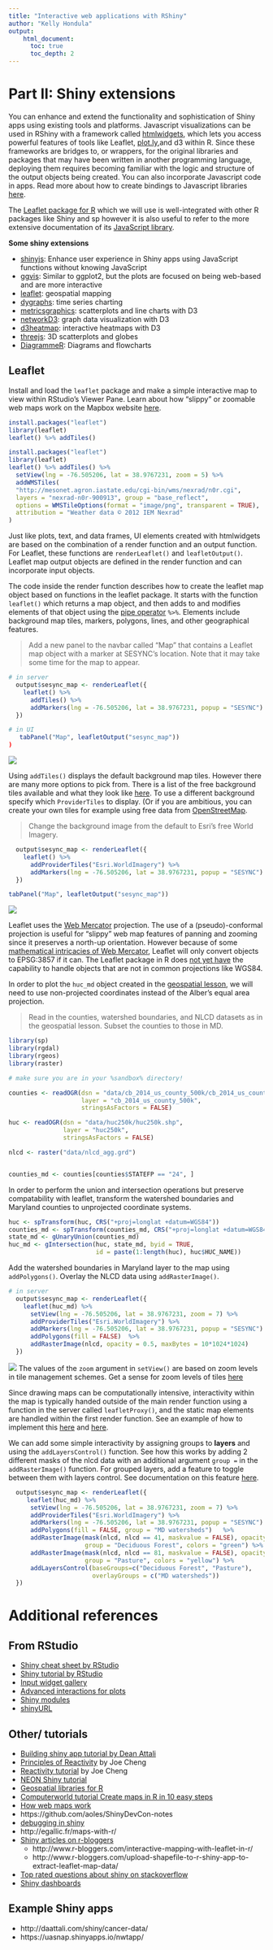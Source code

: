 ```yaml
---
title: "Interactive web applications with RShiny"
author: "Kelly Hondula"
output: 
    html_document:
      toc: true
      toc_depth: 2
---
```

  
# Part II: Shiny extensions

You can enhance and extend the functionality and sophistication of Shiny apps using existing tools and platforms. Javascript visualizations can be used in RShiny with a framework called [htmlwidgets](http://www.htmlwidgets.org/index.html), which lets you access powerful features of tools like Leaflet, [plot.ly](https://plot.ly/r/shiny-tutorial/#plotly-graphs-in-shiny),and d3 within R. Since these frameworks are bridges to, or wrappers, for the original libraries and packages that may have been written in another programming language, deploying them requires becoming familiar with the logic and structure of the output objects being created. You can also incorporate Javascript code in apps. Read more about how to create bindings to Javascript libraries [here](http://shiny.rstudio.com/tutorial/js-lesson1/).

The [Leaflet package for R](https://rstudio.github.io/leaflet/) which we will use is well-integrated with other R packages like Shiny and sp however it is also useful to refer to the more extensive documentation of its [JavaScript library](http://leafletjs.com/reference.html). 

**Some shiny extensions**

* [shinyjs](https://github.com/daattali/shinyjs): Enhance user experience in Shiny apps using JavaScript functions without knowing JavaScript
* [ggvis](http://ggvis.rstudio.com/): Similar to ggplot2, but the plots are focused on being web-based and are more interactive
* [leaflet](https://rstudio.github.io/leaflet/): geospatial mapping
* [dygraphs](https://rstudio.github.io/dygraphs/): time series charting
* [metricsgraphics](https://hrbrmstr.github.io/metricsgraphics/): scatterplots and line charts with D3
* [networkD3](https://christophergandrud.github.io/networkD3/): graph data visualization with D3
* [d3heatmap](http://rpubs.com/jcheng/mtcars-heatmap): interactive heatmaps with D3
* [threejs](http://bwlewis.github.io/rthreejs/): 3D scatterplots and globes
* [DiagrammeR](http://rich-iannone.github.io/DiagrammeR/): Diagrams and flowcharts

## Leaflet 

Install and load the `leaflet` package and make a simple interactive map to view within RStudio's Viewer Pane. Learn about how "slippy" or zoomable web maps work on the Mapbox website [here](https://www.mapbox.com/help/how-web-maps-work/).

```r
install.packages("leaflet")
library(leaflet)
leaflet() %>% addTiles() 
```

```r
install.packages("leaflet")
library(leaflet)
leaflet() %>% addTiles() %>%
  setView(lng = -76.505206, lat = 38.9767231, zoom = 5) %>%
  addWMSTiles(
  "http://mesonet.agron.iastate.edu/cgi-bin/wms/nexrad/n0r.cgi",
  layers = "nexrad-n0r-900913", group = "base_reflect",
  options = WMSTileOptions(format = "image/png", transparent = TRUE),
  attribution = "Weather data © 2012 IEM Nexrad"
)
```

Just like plots, text, and data frames, UI elements created with htmlwidgets are based on the combination of a render function and an output function. For Leaflet, these functions are `renderLeaflet()` and `leafletOutput()`. Leaflet map output objects are defined in the render function and can incorporate input objects. 

The code inside the render function describes how to create the leaflet map object based on functions in the leaflet package. It starts with the function `leaflet()` which returns a map object, and then adds to and modifies elements of that object using the [pipe operator](https://cran.r-project.org/web/packages/magrittr/vignettes/magrittr.html) `%>%`. Elements include background map tiles, markers, polygons, lines, and other geographical features. 

> Add a new panel to the navbar called "Map" that contains a Leaflet map object with a marker at SESYNC's location. Note that it may take some time for the map to appear. 

```r
# in server
  output$sesync_map <- renderLeaflet({
    leaflet() %>%
      addTiles() %>%
      addMarkers(lng = -76.505206, lat = 38.9767231, popup = "SESYNC")
  })

# in UI
   tabPanel("Map", leafletOutput("sesync_map"))
)

```

![](images/map1.png)

Using `addTiles()` displays the default background map tiles. However there are many more options to pick from. There is a list of the free background tiles available and what they look like [here](http://leaflet-extras.github.io/leaflet-providers/preview/index.html). To use a different background specify which `ProviderTiles` to display. (Or if you are ambitious, you can create your own tiles for example using free data from [OpenStreetMap](http://osm2vectortiles.org/maps/).

> Change the background image from the default to Esri's free World Imagery.

```r
  output$sesync_map <- renderLeaflet({
    leaflet() %>%
      addProviderTiles("Esri.WorldImagery") %>%
      addMarkers(lng = -76.505206, lat = 38.9767231, popup = "SESYNC")
  })

tabPanel("Map", leafletOutput("sesync_map"))

```

![](images/map2.png)

Leaflet uses the [Web Mercator](http://epsg.io/3857) projection. The use of a (pseudo)-conformal projection is useful for "slippy" web map features of panning and zooming since it preserves a north-up orientation. However because of some [mathematical intricacies of Web Mercator](http://www.hydrometronics.com/downloads/Web%20Mercator%20-%20Non-Conformal,%20Non-Mercator%20(notes).pdf), Leaflet will only convert objects to EPSG:3857 if it can. The Leaflet package in R does [not yet have](https://github.com/rstudio/leaflet/issues/233) the capability to handle objects that are not in common projections like WGS84.

In order to plot the `huc_md` object created in the [geospatial lesson](https://SESYNC-ci.github.com/geospatial-packages-in-R-lesson/), we will need to use non-projected coordinates instead of the Alber's equal area projection.

> Read in the counties, watershed boundaries, and NLCD datasets as in the geospatial lesson. Subset the counties to those in MD.

```r
library(sp)
library(rgdal)
library(rgeos)
library(raster)

# make sure you are in your %sandbox% directory!

counties <- readOGR(dsn = "data/cb_2014_us_county_500k/cb_2014_us_county_500k.shp",
                    layer = "cb_2014_us_county_500k", 
                    stringsAsFactors = FALSE)

huc <- readOGR(dsn = "data/huc250k/huc250k.shp", 
               layer = "huc250k",
               stringsAsFactors = FALSE)

nlcd <- raster("data/nlcd_agg.grd")


counties_md <- counties[counties$STATEFP == "24", ]  
```

In order to perform the union and intersection operations but preserve compatability with leaflet, transform the watershed boundaries and Maryland counties to unprojected coordinate systems.

```r
huc <- spTransform(huc, CRS("+proj=longlat +datum=WGS84"))
counties_md <- spTransform(counties_md, CRS("+proj=longlat +datum=WGS84"))
state_md <- gUnaryUnion(counties_md)
huc_md <- gIntersection(huc, state_md, byid = TRUE, 
                        id = paste(1:length(huc), huc$HUC_NAME))
```

Add the watershed boundaries in Maryland layer to the map using `addPolygons()`. Overlay the NLCD data using `addRasterImage()`.

```r
# in server
  output$sesync_map <- renderLeaflet({
    leaflet(huc_md) %>% 
      setView(lng = -76.505206, lat = 38.9767231, zoom = 7) %>%
      addProviderTiles("Esri.WorldImagery") %>%
      addMarkers(lng = -76.505206, lat = 38.9767231, popup = "SESYNC") %>%
      addPolygons(fill = FALSE)  %>%
      addRasterImage(nlcd, opacity = 0.5, maxBytes = 10*1024*1024)
  })
```

![](images/map3.png) The values of the `zoom` argument in `setView()` are based on zoom levels in tile management schemes. Get a sense for zoom levels of tiles [here](http://www.maptiler.org/google-maps-coordinates-tile-bounds-projection/)

Since drawing maps can be computationally intensive, interactivity within the map is typically handed outside of the main render function using a function in the server called `leafletProxy()`, and the static map elements are handled within the first render function. See an example of how to implement this [here](http://www.r-bloggers.com/r-shiny-leaflet-using-observers/) and [here](http://www.r-bloggers.com/climate-projections-by-cities-r-shiny-rcharts-leaflet/).

We can add some simple interactivity by assigning groups to **layers** and using the `addLayersControl()` function. See how this works by adding 2 different masks of the nlcd data with an additional argument `group =` in the `addRasterImage()` function. For grouped layers, add a feature to toggle between them with layers control. See documentation on this feature [here](https://rstudio.github.io/leaflet/showhide.html).

```r
  output$sesync_map <- renderLeaflet({
     leaflet(huc_md) %>% 
      setView(lng = -76.505206, lat = 38.9767231, zoom = 7) %>%
      addProviderTiles("Esri.WorldImagery") %>%
      addMarkers(lng = -76.505206, lat = 38.9767231, popup = "SESYNC") %>%
      addPolygons(fill = FALSE, group = "MD watersheds")   %>%
      addRasterImage(mask(nlcd, nlcd == 41, maskvalue = FALSE), opacity = 0.5, 
                     group = "Deciduous Forest", colors = "green") %>%
      addRasterImage(mask(nlcd, nlcd == 81, maskvalue = FALSE), opacity = 0.5, 
                     group = "Pasture", colors = "yellow") %>%
      addLayersControl(baseGroups=c("Deciduous Forest", "Pasture"),
                       overlayGroups = c("MD watersheds"))
  })
```

# Additional references

## From RStudio

* [Shiny cheat sheet by RStudio](http://www.rstudio.com/wp-content/uploads/2016/01/shiny-cheatsheet.pdf)
* [Shiny tutorial by RStudio](http://shiny.rstudio.com/tutorial/)
* [Input widget gallery](http://shiny.rstudio.com/gallery/widget-gallery.html)
* [Advanced interactions for plots](https://gallery.shinyapps.io/095-plot-interaction-advanced/)
* [Shiny modules](http://shiny.rstudio.com/articles/modules.html)
* [shinyURL](https://aoles.shinyapps.io/ShinyDevCon/#1)


## Other/ tutorials

* [Building shiny app tutorial by Dean Attali](https://docs.google.com/presentation/d/1dXhqqsD7dPOOdcC5Y7RW--dEU7UfU52qlb0YD3kKeLw/edit#slide=id.p)
* [Principles of Reactivity](https://cdn.rawgit.com/rstudio/reactivity-tutorial/master/slides.html#/) by Joe Cheng
* [Reactivity tutorial](https://github.com/rstudio/reactivity-tutorial) by Joe Cheng
* [NEON Shiny tutorial](http://neondataskills.org/R/Create-Basic-Shiny-App-In-R/)
* [Geospatial libraries for R](http://www.r-bloggers.com/ropensci-geospatial-libraries/)
* [Computerworld tutorial Create maps in R in 10 easy steps](http://www.computerworld.com/article/3038270/data-analytics/create-maps-in-r-in-10-fairly-easy-steps.html?page=2)
* [How web maps work](https://www.mapbox.com/help/how-web-maps-work/)
* https://github.com/aoles/ShinyDevCon-notes
* [debugging in shiny](http://rpubs.com/jmcphers/149638)
* http://egallic.fr/maps-with-r/
* [Shiny articles on r-bloggers](http://www.r-bloggers.com/?s=shiny)
  * http://www.r-bloggers.com/interactive-mapping-with-leaflet-in-r/
  * http://www.r-bloggers.com/upload-shapefile-to-r-shiny-app-to-extract-leaflet-map-data/
* [Top rated questions about shiny on stackoverflow](http://stackoverflow.com/questions/tagged/shiny?sort=votes&pageSize=15)
* [Shiny dashboards](https://rstudio.github.io/shinydashboard/get_started.html)

## Example Shiny apps

  * http://daattali.com/shiny/cancer-data/
  * https://uasnap.shinyapps.io/nwtapp/
